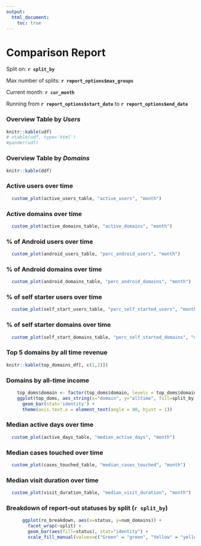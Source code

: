 ```yaml
---
output: 
  html_document:
    toc: true
---
```


Comparison Report
========================================================

Split on: **`r split_by`**

Max number of splits: **`r report_options$max_groups`**

Current month: **`r cur_month`**

Running from **`r report_options$start_date`** to **`r report_options$end_date`**



### Overview Table by *Users*
```r
knitr::kable(udf)
# xtable(udf, type='html')
#pander(udf)
```

### Overview Table by *Domains*
```r
knitr::kable(ddf)
```



### Active users over time
```r
  custom_plot(active_users_table, "active_users", "month")
```

### Active domains over time
```r
  custom_plot(active_domains_table, "active_domains", "month")
```

### % of Android users over time
```r
  custom_plot(android_users_table, "perc_android_users", "month")
```

### % of Android domains over time
```r
  custom_plot(android_domains_table, "perc_android_domains", "month")
```

### % of self starter users over time
```r
  custom_plot(self_start_users_table, "perc_self_started_users", "month")
```

### % of self starter domains over time
```r
  custom_plot(self_start_domains_table, "perc_self_started_domains", "month")
```

### Top 5 domains by all time revenue
```r
knitr::kable(top_domains_df[, c(1,2)])
```

### Domains by all-time income
```r
    top_doms$domain <- factor(top_doms$domain, levels = top_doms$domain[order(-top_doms$alltime)])
    ggplot(top_doms, aes_string(x="domain", y="alltime", fill=split_by)) + 
      geom_bar(stat='identity') + 
      theme(axis.text.x = element_text(angle = 90, hjust = 1))
```

### Median active days over time
```r
  custom_plot(active_days_table, "median_active_days", "month")
```

### Median cases touched over time
```r
  custom_plot(cases_touched_table, "median_cases_touched", "month")
```

### Median visit duration over time
```r
  custom_plot(visit_duration_table, "median_visit_duration", "month")
```

### Breakdown of report-out statuses by split (`r split_by`)
```r
      ggplot(ro_breakdown, aes(x=status, y=num_domains)) + 
        facet_wrap(~split) +
        geom_bar(aes(fill=status), stat="identity") +
        scale_fill_manual(values=c("Green" = "green", "Yellow" = "yellow", "Red" = "red"))
```
